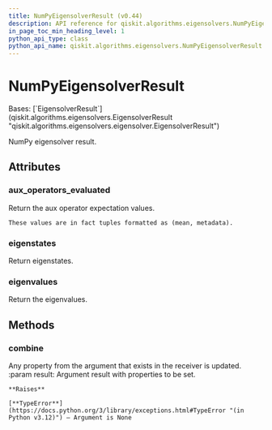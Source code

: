 ```yaml
---
title: NumPyEigensolverResult (v0.44)
description: API reference for qiskit.algorithms.eigensolvers.NumPyEigensolverResult in qiskit v0.44
in_page_toc_min_heading_level: 1
python_api_type: class
python_api_name: qiskit.algorithms.eigensolvers.NumPyEigensolverResult
---
```


# NumPyEigensolverResult

<Class id="qiskit.algorithms.eigensolvers.NumPyEigensolverResult" isDedicatedPage={true} github="https://github.com/qiskit/qiskit/tree/stable/0.25/qiskit/algorithms/eigensolvers/numpy_eigensolver.py" signature="qiskit.algorithms.eigensolvers.NumPyEigensolverResult" modifiers="class">
  Bases: [`EigensolverResult`](qiskit.algorithms.eigensolvers.EigensolverResult "qiskit.algorithms.eigensolvers.eigensolver.EigensolverResult")

  NumPy eigensolver result.

  ## Attributes

  ### aux\_operators\_evaluated

  <Attribute id="qiskit.algorithms.eigensolvers.NumPyEigensolverResult.aux_operators_evaluated">
    Return the aux operator expectation values.

    These values are in fact tuples formatted as (mean, metadata).
  </Attribute>

  ### eigenstates

  <Attribute id="qiskit.algorithms.eigensolvers.NumPyEigensolverResult.eigenstates">
    Return eigenstates.
  </Attribute>

  ### eigenvalues

  <Attribute id="qiskit.algorithms.eigensolvers.NumPyEigensolverResult.eigenvalues">
    Return the eigenvalues.
  </Attribute>

  ## Methods

  ### combine

  <Function id="qiskit.algorithms.eigensolvers.NumPyEigensolverResult.combine" signature="combine(result)">
    Any property from the argument that exists in the receiver is updated. :param result: Argument result with properties to be set.

    **Raises**

    [**TypeError**](https://docs.python.org/3/library/exceptions.html#TypeError "(in Python v3.12)") – Argument is None
  </Function>
</Class>

